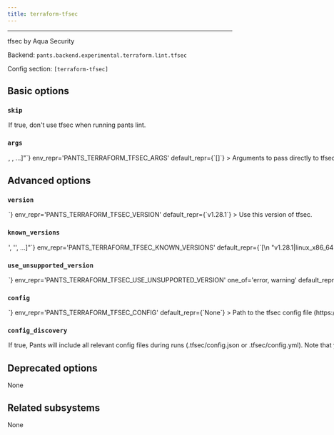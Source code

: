```yaml
---
title: terraform-tfsec
---
```



---

tfsec by Aqua Security

Backend: <span className="color--primary">`pants.backend.experimental.terraform.lint.tfsec`</span>

Config section: <span className="color--primary">`[terraform-tfsec]`</span>

<span className={styles.options}>

## Basic options

### `skip`

<Option
  cli_repr={`--[no-]terraform-tfsec-skip`}
  env_repr='PANTS_TERRAFORM_TFSEC_SKIP'
  default_repr={`False`}
>

If true, don&#x27;t use tfsec when running `pants lint`.

</Option>

### `args`

<Option
  cli_repr={`--terraform-tfsec-args="[<shell_str>, <shell_str>, ...]"`}
  env_repr='PANTS_TERRAFORM_TFSEC_ARGS'
  default_repr={`[]`}
>

Arguments to pass directly to tfsec, e.g. `--terraform-tfsec-args='--minimum-severity=MEDIUM'`.

</Option>

## Advanced options

### `version`

<Option
  cli_repr={`--terraform-tfsec-version=<str>`}
  env_repr='PANTS_TERRAFORM_TFSEC_VERSION'
  default_repr={`v1.28.1`}
>

Use this version of tfsec.

</Option>

### `known_versions`

<Option
  cli_repr={`--terraform-tfsec-known-versions="['<str>', '<str>', ...]"`}
  env_repr='PANTS_TERRAFORM_TFSEC_KNOWN_VERSIONS'
  default_repr={`[\n  "v1.28.1|linux_x86_64|57b902b31da3eed12448a4e82a8aca30477e4bcd1bf99e3f65310eae0889f88d|26427634"\n]`}
>

Known versions to verify downloads against.

Each element is a pipe-separated string of `version|platform|sha256|length` or
`version|platform|sha256|length|url_override`, where:

- `version` is the version string
- `platform` is one of `[linux_arm64,linux_x86_64,macos_arm64,macos_x86_64]`
- `sha256` is the 64-character hex representation of the expected sha256
  digest of the download file, as emitted by `shasum -a 256`
- `length` is the expected length of the download file in bytes, as emitted by
  `wc -c`
- (Optional) `url_override` is a specific url to use instead of the normally
  generated url for this version

E.g., `3.1.2|macos_x86_64|6d0f18cd84b918c7b3edd0203e75569e0c7caecb1367bbbe409b44e28514f5be|42813`.
and `3.1.2|macos_arm64 |aca5c1da0192e2fd46b7b55ab290a92c5f07309e7b0ebf4e45ba95731ae98291|50926|https://example.mac.org/bin/v3.1.2/mac-aarch64-v3.1.2.tgz`.

Values are space-stripped, so pipes can be indented for readability if necessary.

</Option>

### `use_unsupported_version`

<Option
  cli_repr={`--terraform-tfsec-use-unsupported-version=<UnsupportedVersionUsage>`}
  env_repr='PANTS_TERRAFORM_TFSEC_USE_UNSUPPORTED_VERSION'
  one_of='error, warning'
  default_repr={`error`}
>

What action to take in case the requested version of tfsec is not supported.

Supported tfsec versions: unspecified

</Option>

### `config`

<Option
  cli_repr={`--terraform-tfsec-config=<file_option>`}
  env_repr='PANTS_TERRAFORM_TFSEC_CONFIG'
  default_repr={`None`}
>

Path to the tfsec config file (https://aquasecurity.github.io/tfsec/latest/guides/configuration/config/)

Setting this option will disable `[terraform-tfsec].config_discovery`. Use this option if the config is located in a non-standard location.

</Option>

### `config_discovery`

<Option
  cli_repr={`--[no-]terraform-tfsec-config-discovery`}
  env_repr='PANTS_TERRAFORM_TFSEC_CONFIG_DISCOVERY'
  default_repr={`True`}
>

If true, Pants will include all relevant config files during runs (`.tfsec/config.json` or `.tfsec/config.yml`). Note that you will have to tell Pants to include this file by adding `"!.tfsec/"` to `[global].pants_ignore.add`.

Use `[terraform-tfsec].config` instead if your config is in a non-standard location.

</Option>

## Deprecated options

None

## Related subsystems

None

</span>
